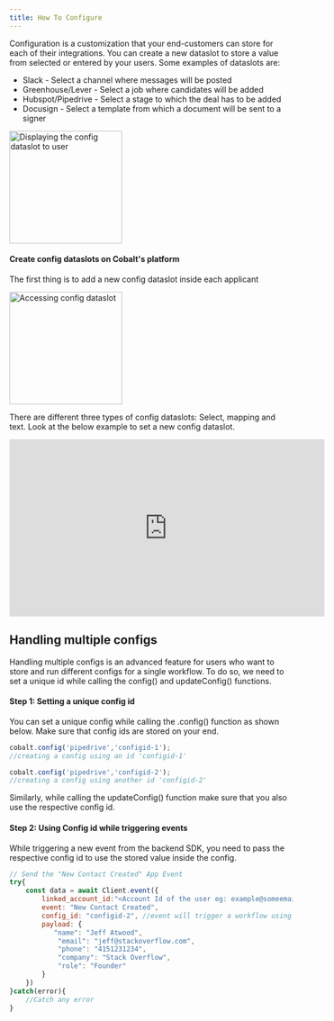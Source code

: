 ```yaml
---
title: How To Configure
---
```


Configuration is a customization that your end-customers can store for each of their integrations. You can create a new dataslot to store a value from 
selected or entered by your users. Some examples of dataslots are:

+ Slack - Select a channel where messages will be posted
+ Greenhouse/Lever - Select a job where candidates will be added
+ Hubspot/Pipedrive - Select a stage to which the deal has to be added
+ Docusign - Select a template from which a document will be sent to a signer

<img height="200" src="/images/config_dataslot.png" alt="Displaying the config dataslot to user"/>

#### Create config dataslots on Cobalt's platform

The first thing is to add a new config dataslot inside each applicant

<img height="200" src="/images/access_config_dataslot.png" alt="Accessing config dataslot"/>

There are different three types of config dataslots: Select, mapping and text. Look at the below example to set a new config dataslot.

<iframe
  width="560"
  height="315"
  src="https://www.loom.com/share/5e352cf6366b49c78aa82cc4e91f39e9?sid=2876456e-b6ea-4fa3-bc9b-f33a5e1b4c2c"
  title="Map the event object with config dataslot"
  frameborder="0"
  allow="accelerometer; autoplay; clipboard-write; encrypted-media; gyroscope; picture-in-picture"
  allowfullscreen
  style={{ width: '100%', borderRadius: '0.5rem' }}
></iframe>

## Handling multiple configs
Handling multiple configs is an advanced feature for users who want to store and run different configs for a single workflow. To do so, 
we need to set a unique id while calling the config() and updateConfig() functions.

#### Step 1: Setting a unique config id
You can set a unique config while calling the .config() function as shown below. Make sure that config ids are stored on your end.

```JavaScript
cobalt.config('pipedrive','configid-1');
//creating a config using an id 'configid-1' 

cobalt.config('pipedrive','configid-2');
//creating a config using another id 'configid-2' 
```
Similarly, while calling the updateConfig() function make sure that you also use the respective config id.

#### Step 2: Using Config id while triggering events
While triggering a new event from the backend SDK, you need to pass the respective config id to use the stored value inside the config.

```JavaScript
// Send the "New Contact Created" App Event
try{
    const data = await Client.event({
        linked_account_id:"<Account Id of the user eg: example@someemail.com>",
        event: "New Contact Created",
        config_id: "configid-2", //event will trigger a workflow using configid-2
        payload: {
           "name": "Jeff Atwood",
            "email": "jeff@stackoverflow.com",
            "phone": "4151231234",
            "company": "Stack Overflow",
            "role": "Founder"
        }
    })
}catch(error){
    //Catch any error
}
```